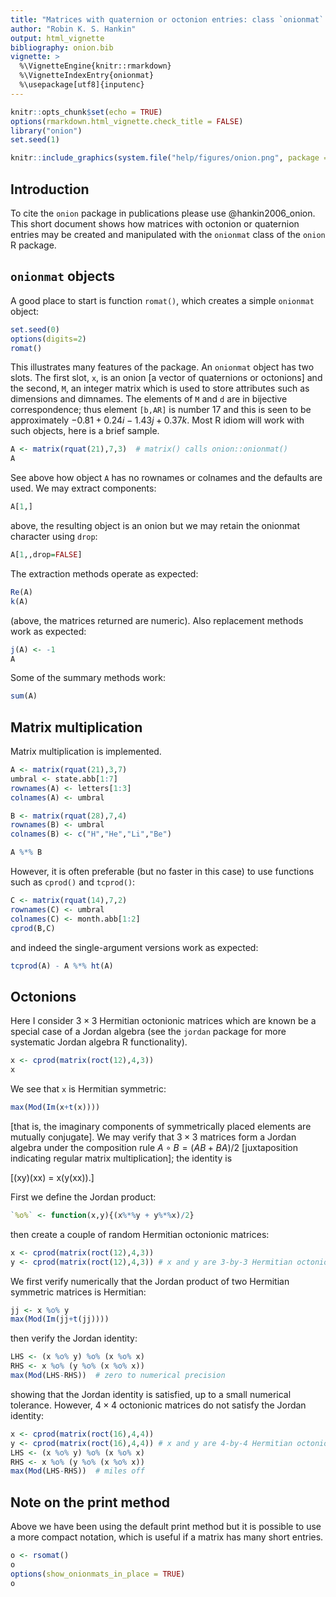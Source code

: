 ```yaml
---
title: "Matrices with quaternion or octonion entries: class `onionmat` in the `onion` package"
author: "Robin K. S. Hankin"
output: html_vignette
bibliography: onion.bib
vignette: >
  %\VignetteEngine{knitr::rmarkdown}
  %\VignetteIndexEntry{onionmat}
  %\usepackage[utf8]{inputenc}
---
```


```r
knitr::opts_chunk$set(echo = TRUE)
options(rmarkdown.html_vignette.check_title = FALSE)
library("onion")
set.seed(1)
```

```r
knitr::include_graphics(system.file("help/figures/onion.png", package = "onion"))
```

## Introduction

To cite the `onion` package in publications please use
@hankin2006_onion.  This short document shows how matrices with
octonion or quaternion entries may be created and manipulated with the
`onionmat` class of the `onion` R package.

## `onionmat` objects

A good place to start is function `romat()`, which creates a simple
`onionmat` object:

```r
set.seed(0)
options(digits=2)
romat()
```

This illustrates many features of the package.  An `onionmat` object
has two slots.  The first slot, `x`, is an onion [a vector of
quaternions or octonions] and the second, `M`, an integer matrix
which is used to store attributes such as dimensions and dimnames.
The elements of `M` and `d` are in bijective correspondence; thus
element `[b,AR]` is number 17 and this is seen to be approximately
$-0.81 + 0.24i -1.43j +0.37k$.  Most R idiom will work with such
objects, here is a brief sample.

```r
A <- matrix(rquat(21),7,3)  # matrix() calls onion::onionmat()
A
```

See above how object `A` has no rownames or colnames and the defaults are used.  We may extract components:

```r
A[1,]
```

above, the resulting object is an onion but we may retain the onionmat character using `drop`:

```r
A[1,,drop=FALSE]
```


The extraction methods operate as expected:

```r
Re(A)
k(A)
```


(above, the matrices returned are numeric).  Also replacement methods work as expected:

```r
j(A) <- -1
A
```

Some of the summary methods work:

```r
sum(A)
```

## Matrix multiplication

Matrix multiplication is implemented.


```r
A <- matrix(rquat(21),3,7)
umbral <- state.abb[1:7]
rownames(A) <- letters[1:3]
colnames(A) <- umbral

B <- matrix(rquat(28),7,4)
rownames(B) <- umbral
colnames(B) <- c("H","He","Li","Be")

A %*% B
```


However, it is often preferable (but no faster in this case) to use
functions such as `cprod()` and `tcprod()`:


```r
C <- matrix(rquat(14),7,2)
rownames(C) <- umbral
colnames(C) <- month.abb[1:2]
cprod(B,C)
```

and indeed the single-argument versions work as expected:

```r
tcprod(A) - A %*% ht(A)
```


## Octonions

Here I consider $3\times 3$ Hermitian octonionic matrices which are
known be a special case of a Jordan algebra (see the `jordan` package
for more systematic Jordan algebra R functionality).

```r
x <- cprod(matrix(roct(12),4,3))
x
```

We see that `x` is Hermitian symmetric:

```r
max(Mod(Im(x+t(x))))
```

[that is, the imaginary components of symmetrically placed elements
are mutually conjugate].  We may verify that $3\times 3$ matrices form
a Jordan algebra under the composition rule $A\circ B=(AB+BA)/2$
[juxtaposition indicating regular matrix multiplication]; the identity is 

\[(xy)(xx) = x(y(xx)).\]

First we define the Jordan product:

```r
`%o%` <- function(x,y){(x%*%y + y%*%x)/2}
```

then create a couple of random Hermitian octonionic matrices:

```r
x <- cprod(matrix(roct(12),4,3))
y <- cprod(matrix(roct(12),4,3)) # x and y are 3-by-3 Hermitian octonionic matrices
```

We first verify numerically that the Jordan product of two Hermitian
symmetric matrices is Hermitian:

```r
jj <- x %o% y
max(Mod(Im(jj+t(jj))))
```

then verify the Jordan identity:

```r
LHS <- (x %o% y) %o% (x %o% x)
RHS <- x %o% (y %o% (x %o% x))
max(Mod(LHS-RHS))  # zero to numerical precision
```

showing that the Jordan identity is satisfied, up to a small numerical
tolerance.  However, $4\times 4$ octonionic matrices do not satisfy
the Jordan identity:

```r
x <- cprod(matrix(roct(16),4,4))
y <- cprod(matrix(roct(16),4,4)) # x and y are 4-by-4 Hermitian octonionic matrices
LHS <- (x %o% y) %o% (x %o% x)
RHS <- x %o% (y %o% (x %o% x))
max(Mod(LHS-RHS))  # miles off
```


## Note on the print method

Above we have been using the default print method but it is possible
to use a more compact notation, which is useful if a matrix has many
short entries.


```r
o <- rsomat()
o
options(show_onionmats_in_place = TRUE)
o
```

